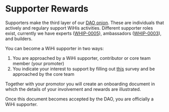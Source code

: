 # Supporter Rewards

Supporters make the third layer of our [DAO onion](/community/onion.mdx). 
These are individuals that actively and regulary support WiHis activities. 
Different supporter roles exist, currently we have experts ([WHIP-0005](https://github.com/wihi-labs/WHIP/blob/main/0005-expert-program.md)),
ambassadors ([WHIP-0003](https://github.com/wihi-labs/WHIP/blob/main/0003-ambassador-program.md)), 
and builders.

You can become a WiHi supporter in two ways:

1. You are approached by a WiHi supporter, contributor or core team member (your promoter)
2. You indicate your interest to support by filling out [this](https://docs.google.com/forms/d/1Ba8TEbH8Ank7RUXCJZOtVrwYQIn0mS93MiVtm0av1a4) survey and be approached by the core team

Together with your promotor you will create an onboarding document in which 
the details of your involvement and rewards are illustrated.

Once this document becomes accepted by the DAO, you are officially a WiHi supporter.    